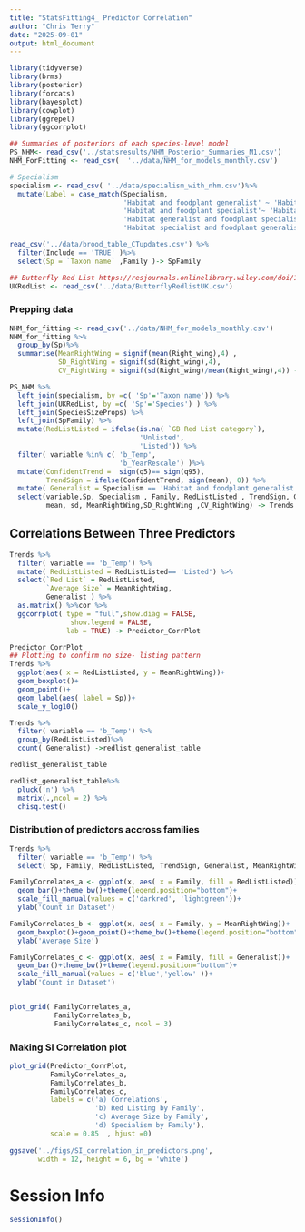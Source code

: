 ```yaml
---
title: "StatsFitting4_ Predictor Correlation"
author: "Chris Terry"
date: "2025-09-01"
output: html_document
---
```


```r
library(tidyverse)
library(brms)
library(posterior)
library(forcats)
library(bayesplot)
library(cowplot)
library(ggrepel)
library(ggcorrplot)
```

```r
## Summaries of posteriors of each species-level model
PS_NHM<- read_csv('../statsresults/NHM_Posterior_Summaries_M1.csv')
NHM_ForFitting <- read_csv(  '../data/NHM_for_models_monthly.csv')
```

```r
# Specialism 
specialism <- read_csv( '../data/specialism_with_nhm.csv')%>%
  mutate(Label = case_match(Specialism, 
                            'Habitat and foodplant generalist' ~ 'Habitat generalist\n&\nfoodplant generalist',
                            'Habitat and foodplant specialist'~ 'Habitat specialist\n&\nfoodplant specialist',
                            'Habitat generalist and foodplant specialist'~ 'Habitat generalist\n&\nfoodplant specialist',
                            'Habitat specialist and foodplant generalist'~  'Habitat specialist \n&\nfoodplant generalist'))

read_csv('../data/brood_table_CTupdates.csv') %>%
  filter(Include == 'TRUE' )%>%
  select(Sp = `Taxon name` ,Family )-> SpFamily

## Butterfly Red List https://resjournals.onlinelibrary.wiley.com/doi/10.1111/icad.12582
UKRedList <- read_csv('../data/ButterflyRedlistUK.csv')

```

### Prepping data

```r
NHM_for_fitting <- read_csv('../data/NHM_for_models_monthly.csv')
NHM_for_fitting %>%
  group_by(Sp)%>%
  summarise(MeanRightWing = signif(mean(Right_wing),4) ,
            SD_RightWing = signif(sd(Right_wing),4),
            CV_RightWing = signif(sd(Right_wing)/mean(Right_wing),4)) -> SpeciesSizeProps

PS_NHM %>%
  left_join(specialism, by =c( 'Sp'='Taxon name')) %>%
  left_join(UKRedList, by =c( 'Sp'='Species') ) %>%
  left_join(SpeciesSizeProps) %>%
  left_join(SpFamily) %>%
  mutate(RedListListed = ifelse(is.na( `GB Red List category`),
                                'Unlisted',
                                'Listed')) %>% 
  filter( variable %in% c( 'b_Temp',
                           'b_YearRescale') )%>%
  mutate(ConfidentTrend =  sign(q5)== sign(q95),
         TrendSign = ifelse(ConfidentTrend, sign(mean), 0)) %>%
  mutate( Generalist = Specialism == 'Habitat and foodplant generalist') %>%
  select(variable,Sp, Specialism , Family, RedListListed , TrendSign, Generalist,
         mean, sd, MeanRightWing,SD_RightWing ,CV_RightWing) -> Trends

```

## Correlations Between Three Predictors

```R
Trends %>%
  filter( variable == 'b_Temp') %>%
  mutate( RedListListed = RedListListed== 'Listed') %>%
  select(`Red List` = RedListListed,
         `Average Size` = MeanRightWing,
         Generalist ) %>%
  as.matrix() %>%cor %>%
  ggcorrplot( type = "full",show.diag = FALSE,
               show.legend = FALSE,
              lab = TRUE) -> Predictor_CorrPlot

Predictor_CorrPlot
## Plotting to confirm no size- listing pattern
Trends %>%
  ggplot(aes( x = RedListListed, y = MeanRightWing))+
  geom_boxplot()+
  geom_point()+
  geom_label(aes( label = Sp))+
  scale_y_log10()

Trends %>% 
  filter( variable == 'b_Temp') %>%
  group_by(RedListListed)%>%
  count( Generalist) ->redlist_generalist_table

redlist_generalist_table

redlist_generalist_table%>%
  pluck('n') %>%
  matrix(.,ncol = 2) %>%
  chisq.test()

```

### Distribution of predictors accross families
```R
Trends %>%
  filter( variable == 'b_Temp') %>%
  select( Sp, Family, RedListListed, TrendSign, Generalist, MeanRightWing)->x

FamilyCorrelates_a <- ggplot(x, aes( x = Family, fill = RedListListed))+
  geom_bar()+theme_bw()+theme(legend.position="bottom")+
  scale_fill_manual(values = c('darkred', 'lightgreen'))+
  ylab('Count in Dataset')

FamilyCorrelates_b <- ggplot(x, aes( x = Family, y = MeanRightWing))+
  geom_boxplot()+geom_point()+theme_bw()+theme(legend.position="bottom")+
  ylab('Average Size')

FamilyCorrelates_c <- ggplot(x, aes( x = Family, fill = Generalist))+
  geom_bar()+theme_bw()+theme(legend.position="bottom")+
  scale_fill_manual(values = c('blue','yellow' ))+
  ylab('Count in Dataset')


plot_grid( FamilyCorrelates_a,
           FamilyCorrelates_b,
           FamilyCorrelates_c, ncol = 3) 
```

### Making SI Correlation plot

```r
plot_grid(Predictor_CorrPlot,
          FamilyCorrelates_a,
          FamilyCorrelates_b,
          FamilyCorrelates_c, 
          labels = c('a) Correlations',
                     'b) Red Listing by Family', 
                     'c) Average Size by Family',
                     'd) Specialism by Family'),
          scale = 0.85  , hjust =0)
          
ggsave('../figs/SI_correlation_in_predictors.png',
       width = 12, height = 6, bg = 'white')

```


# Session Info

```r
sessionInfo()
```